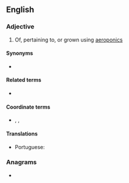 ==English==

===Adjective===
{{en-adj|-}}

# Of, pertaining to, or grown using [[aeroponics]]

====Synonyms====
* {{l|en|airponic}}

====Related terms====
* {{l|en|fogponic}}

====Coordinate terms====
* {{l|en|hydroponic}}, {{l|en|geoponic}}, {{l|en|organoponic}}

====Translations====
{{trans-top|pertaining to aeroponics}}
* Portuguese: {{t|pt|aeropônico}} {{qualifier|Brazil}}
{{trans-mid}}
{{trans-bottom}}

===Anagrams===
* {{anagrams|en|a=aceinoopr|Cooperian}}